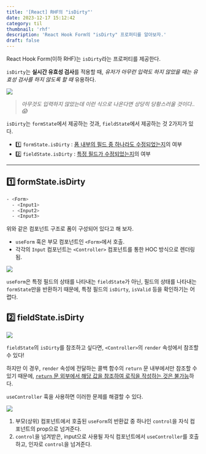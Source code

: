 ```yaml
---
title: '[React] RHF의 "isDirty"'
date: 2023-12-17 15:12:42
category: til
thumbnail: 'rhf'
description: 'React Hook Form의 "isDirty" 프로퍼티를 알아보자.'
draft: false
---
```



React Hook Form(이하 RHF)는 `isDirty`라는 프로퍼티를 제공한다.

`isDirty`는 **실시간 유효성 검사**를 적용할 때, <i>유저가 아무런 입력도 하지 않았을 때는 유효성 검사를 하지 않도록 할 때</i> 유용하다.


![](https://i.imgur.com/EbLfPK8.png)
> <i>아무것도 입력하지 않았는데 이런 식으로 나온다면 상당히 당황스러울 것이다.. 😱</i>


`isDirty`는 `formState`에서 제공하는 것과, `fieldState`에서 제공하는 것 2가지가 있다.


- 1️⃣ `formState.isDirty` : <u>폼 내부의 필드 중 하나라도 수정되었는지</u>의 여부
- 2️⃣ `fieldState.isDirty` : <u>특정 필드가 수정되었는지</u>의 여부

---

## 1️⃣ formState.isDirty

```bash
- <Form>
  - <Input1>
  - <Input2>
  - <Input3>
```

위와 같은 컴포넌트 구조로 폼이 구성되어 있다고 해 보자.


* `useForm` 훅은 부모 컴포넌트인 `<Form>`에서 호출.
* 각각의 `Input` 컴포넌트는 `<Controller>` 컴포넌트를 통한 HOC 방식으로 렌더링됨.


![](https://i.imgur.com/n9cfHHQ.png)

`useForm`은 특정 필드의 상태를 나타내는 `fieldState`가 아닌, 필드의 상태를 나타내는 `formState`만을 반환하기 때문에, 특정 필드의 `isDirty`, `isValid` 등을 확인하기는 어렵다.

## 2️⃣ fieldState.isDirty

![](https://i.imgur.com/A1Lohoj.png)

`fieldState`의 `isDirty`를 참조하고 싶다면, `<Controller>`의 `render` 속성에서 참조할 수 있다!

하지만 이 경우, `render` 속성에 전달하는 콜백 함수의 `return` 문 내부에서만 참조할 수 있기 때문에, <u>`return` 문 외부에서 해당 값을 참조하여 로직을 작성하는 것은 불가능</u>하다.

`useController` 훅을 사용하면 이러한 문제를 해결할 수 있다.


![](https://i.imgur.com/4ennpLK.png)

1. 부모(상위) 컴포넌트에서 호출된 `useForm`의 반환값 중 하나인 `control`을 자식 컴포넌트의 prop으로 넘겨준다.
2. `control`을 넘겨받은, input으로 사용될 자식 컴포넌트에서 `useController`를 호출하고, 인자로 `control`을 넘겨준다.
